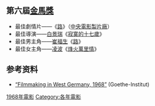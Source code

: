 {{YearTopicTOC|1968|电影}}
== 第六屆[[金馬獎|金馬獎]] ==
*最佳劇情片——《[[路_(電影)|路]]》（[[中央電影製片廠|中央電影製片廠]]）
*最佳導演——[[白景瑞|白景瑞]]《[[寂寞的十七歲_(電影)|寂寞的十七歲]]》
*最佳男主角——[[崔福生|崔福生]]《[[路_(電影)|路]]》
*最佳女主角——[[凌波|凌波]]《[[烽火萬里情|烽火萬里情]]》

== 参考资料 ==
* [http://www.goethe.de/ges/pok/dos/dos/wdp/kuk/en3010681.htm “Filmmaking in West Germany, 1968”]{{Wayback|url=http://www.goethe.de/ges/pok/dos/dos/wdp/kuk/en3010681.htm |date=20121028212523 }} (Goethe-Institut)

[[Category:1968年電影|]]
[[Category:各年電影|Category:各年電影]]